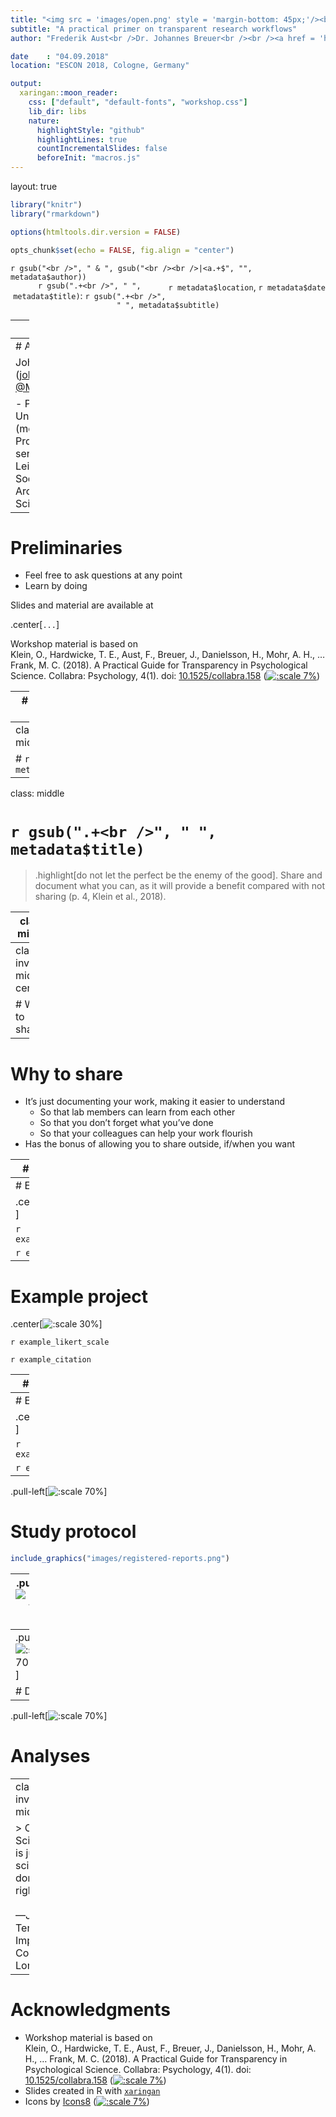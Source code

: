 ```yaml
---
title: "<img src = 'images/open.png' style = 'margin-bottom: 45px;'/><br />How to do research openly"
subtitle: "A practical primer on transparent research workflows"
author: "Frederik Aust<br />Dr. Johannes Breuer<br /><br /><a href = 'https://creativecommons.org/licenses/by/4.0/'><img src = 'images/by.png' style = 'width: 10%;' /></a>"

date    : "04.09.2018"
location: "ESCON 2018, Cologne, Germany"

output:
  xaringan::moon_reader:
    css: ["default", "default-fonts", "workshop.css"]
    lib_dir: libs
    nature:
      highlightStyle: "github"
      highlightLines: true
      countIncrementalSlides: false
      beforeInit: "macros.js"
---
```


layout: true

```r
library("knitr")
library("rmarkdown")

options(htmltools.dir.version = FALSE)

opts_chunk$set(echo = FALSE, fig.align = "center")
```

<div class="my-footer">
  <div style="float: left;"><span>`r gsub("<br />", " & ", gsub("<br /><br />|<a.+$", "", metadata$author))`</span></div>
  <div style="float: right;"><span>`r metadata$location`, `r metadata$date`</span></div>
  <div style="text-align: center;"><span>`r gsub(".+<br />", " ", metadata$title)`: `r gsub(".+<br />", " ", metadata$subtitle)`</span></div>
</div>

<script type="text/x-mathjax-config">
MathJax.Hub.Config({
  "HTML-CSS": {
    scale: 150,
  }
});
</script>

---
# About us

Frederik Aust ([frederik.aust@uni-koeln.de](mailto:frederik.aust@uni-koeln.de), [@frederikaust](http://twitter.com/frederikaust))

- PhD student at the University of Cologne<br />(Prof. Dr. Christoph Stahl)
- Founding memeber of [Cologne Open Science<br />working group](https://www.hf.uni-koeln.de/39711)
- Author and contributor to several R packages<br> (e.g., [`afex`](https://cran.r-project.org/web/packages/afex/index.html), [`citr`](https://cran.r-project.org/web/packages/citr/index.html), [`papaja`](https://github.com/crsh/papaja), [`prereg`](https://cran.r-project.org/web/packages/prereg/index.html))


---
# About us

Johannes Breuer ([johannes.breuer@gesis.org](mailto:johannes.breuer@gesis.org), [@MattEagle09](https://twitter.com/MattEagle09))

- PhD in psychology, University of Cologne (media psychology, Prof. Dr. Gary Bente)
- senior researcher at GESIS &ndash; Leibniz Institute for the Social Sciences (Data Archive for the Social Sciences)


---
# Preliminaries

- Feel free to ask questions at any point
- Learn by doing

Slides and material are available at

.center[`...`]

Workshop material is based on<br />Klein, O., Hardwicke, T. E., Aust, F., Breuer, J., Danielsson, H., Mohr, A. H., … Frank, M. C. (2018). A Practical Guide for Transparency in Psychological Science. Collabra: Psychology, 4(1). doi: [10.1525/collabra.158](https://doi.org/10.1525/collabra.158)  ([![:scale 7%](images/by.png)](https://creativecommons.org/licenses/by/4.0/))


---
# Workshop outline

...

???
- Questions?


---
class: inverse, middle, center

# `r metadata$title`

 
---
class: middle

# `r gsub(".+<br />", " ", metadata$title)`

> .highlight[do not let the perfect be the enemy of the good].
Share and document what you can, as it will provide a benefit compared with not sharing (p. 4, Klein et al., 2018).


---
class: middle

# `r gsub(".+<br />", " ", metadata$title)`

> being an open scientist means .highlight[adopting a few straightforward research management practices, which lead to less error-prone, reproducible research workflows] with each incremental step adding positive value<br />(p. 11, Klein et al., 2018).


---
class: inverse, middle, center

# Why to share


---
# Why to share

<!-- TODO: Copy-paste from Candice Morey -->

- It's just documenting your work, making it easier to understand
    - So that lab members can learn from each other
    - So that you don't forget what you've done
    - So that your colleagues can help your work flourish
- Has the bonus of allowing you to share outside, if/when you want
 

---
# Example project

### Research question

Can we accurately judge a person's IQ by looking at their face?

### Material

Photographs of students with known IQ scores

```r
example_citation <- '<div class="reference">Kleisner, K., Chvátalová, V., & Flegr, J. (2014). Perceived Intelligence Is Associated with Measured Intelligence in Men but Not Women. <i>PLoS ONE</i>, 9(3): e81237. doi: <a href="https://doi.org/10.1371/journal.pone.0081237">10.1371/journal.pone.0081237</a></div>'

example_likert_scale <- '<table id="likert">
   <tr>
       <td><input id="radGuiltyStart" type="radio" name="Guilty" value="7" /></td>
       <td><input type="radio" name="Guilty" value="6" /></td>
       <td><input type="radio" name="Guilty" value="5" /></td>
       <td><input type="radio" name="Guilty" value="4" /></td>
       <td><input type="radio" name="Guilty" value="3" /></td>
       <td><input type="radio" name="Guilty" value="2" /></td>
       <td><input id="radGuiltyEnd" type="radio" name="Guilty" value="1" /></td>
   </tr>
   <tr>
       <td style = "background-color: white;"><small>Low</small></td>
       <td style = "background-color: white;"></td>
       <td style = "background-color: white;"></td>
       <td style = "background-color: white;"><small>Intelligence</small></td>
       <td style = "background-color: white;"></td>
       <td style = "background-color: white;"></td>
       <td style = "background-color: white;"><small>High</small></td>
   </tr>
</table>'
```


`r example_citation`

???
~50,000 students, 17 faculties = 3000 students per faculty


---
# Example project

.center[![:scale 30%](images/male-high.png)]

`r example_likert_scale`

`r example_citation`


---
# Example project

.center[![:scale 30%](images/female-low.png)]

`r example_likert_scale`

`r example_citation`


---
# Example project

.center[![:scale 30%](images/female-high.png)]

`r example_likert_scale`

`r example_citation`


---
# Example project

.center[![:scale 30%](images/male-low.png)]

`r example_likert_scale`

`r example_citation`


---
.pull-left[![:scale 70%](images/protocol.png)]

# Study protocol

```r
include_graphics("images/registered-reports.png")
```


---
.pull-left[![:scale 70%](images/material.png)]

# Materials


---
.pull-left[![:scale 70%](images/data.png)]

# Data


---
.pull-left[![:scale 70%](images/analysis.png)]

# Analyses



---
class: inverse, middle

> Open Science is just science done right<br /><br />&mdash;Jon Tennant, Imperial College London




---
# Acknowledgments

- Workshop material is based on<br />Klein, O., Hardwicke, T. E., Aust, F., Breuer, J., Danielsson, H., Mohr, A. H., … Frank, M. C. (2018). A Practical Guide for Transparency in Psychological Science. Collabra: Psychology, 4(1). doi: [10.1525/collabra.158](https://doi.org/10.1525/collabra.158)  ([![:scale 7%](images/by.png)](https://creativecommons.org/licenses/by/4.0/))
- Slides created in R with [`xaringan`](https://github.com/yihui/xaringan)
- Icons by [Icons8](https://icons8.com) ([![:scale 7%](images/by-nd.png)](https://creativecommons.org/licenses/by-nd/3.0/))



